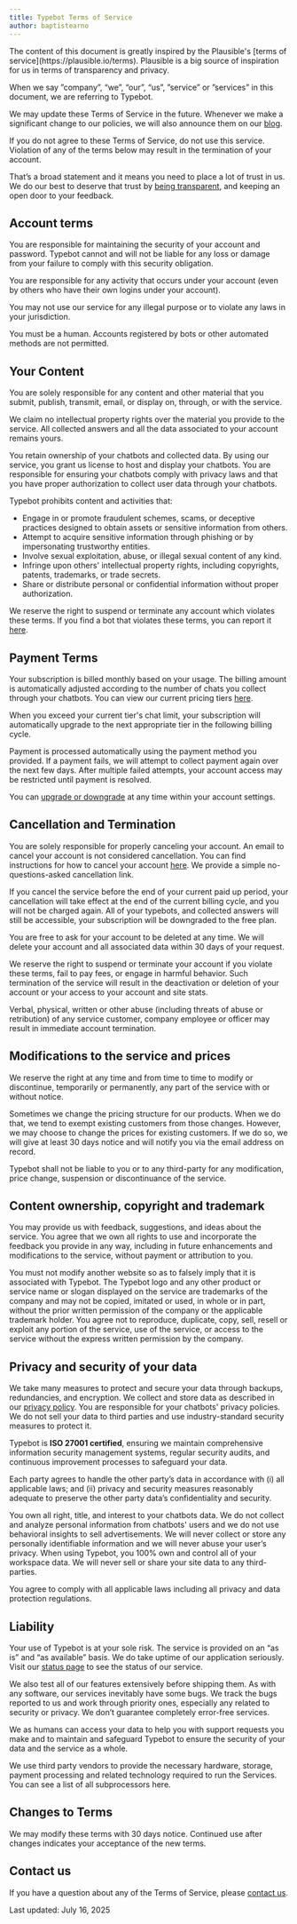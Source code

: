```yaml
---
title: Typebot Terms of Service
author: baptistearno
---
```


<Info>
  The content of this document is greatly inspired by the Plausible's [terms of
  service](https://plausible.io/terms). Plausible is a big source of inspiration
  for us in terms of transparency and privacy.
</Info>

When we say ”company”, “we”, “our”, “us”, ”service” or ”services” in this document, we are referring to Typebot.

We may update these Terms of Service in the future. Whenever we make a significant change to our policies, we will also announce them on our [blog](/blog).

If you do not agree to these Terms of Service, do not use this service. Violation of any of the terms below may result in the termination of your account.

That’s a broad statement and it means you need to place a lot of trust in us. We do our best to deserve that trust by [being transparent](/about), and keeping an open door to your feedback.

## Account terms

You are responsible for maintaining the security of your account and password. Typebot cannot and will not be liable for any loss or damage from your failure to comply with this security obligation.

You are responsible for any activity that occurs under your account (even by others who have their own logins under your account).

You may not use our service for any illegal purpose or to violate any laws in your jurisdiction.

You must be a human. Accounts registered by bots or other automated methods are not permitted.

## Your Content

You are solely responsible for any content and other material that you submit, publish, transmit, email, or display on, through, or with the service.

We claim no intellectual property rights over the material you provide to the service. All collected answers and all the data associated to your account remains yours.

You retain ownership of your chatbots and collected data. By using our service, you grant us license to host and display your chatbots. You are responsible for ensuring your chatbots comply with privacy laws and that you have proper authorization to collect user data through your chatbots.

Typebot prohibits content and activities that:

- Engage in or promote fraudulent schemes, scams, or deceptive practices designed to obtain assets or sensitive information from others.
- Attempt to acquire sensitive information through phishing or by impersonating trustworthy entities.
- Involve sexual exploitation, abuse, or illegal sexual content of any kind.
- Infringe upon others' intellectual property rights, including copyrights, patents, trademarks, or trade secrets.
- Share or distribute personal or confidential information without proper authorization.

We reserve the right to suspend or terminate any account which violates these terms. If you find a bot that violates these terms, you can report it [here](https://docs.typebot.io/report-abuse).

## Payment Terms

Your subscription is billed monthly based on your usage. The billing amount is automatically adjusted according to the number of chats you collect through your chatbots. You can view our current pricing tiers [here](/pricing?isTiersModalOpened=true).

When you exceed your current tier's chat limit, your subscription will automatically upgrade to the next appropriate tier in the following billing cycle.

Payment is processed automatically using the payment method you provided. If a payment fails, we will attempt to collect payment again over the next few days. After multiple failed attempts, your account access may be restricted until payment is resolved.

You can [upgrade or downgrade](https://docs.typebot.io/workspace/subscription) at any time within your account settings.

## Cancellation and Termination

You are solely responsible for properly canceling your account. An email to cancel your account is not considered cancellation. You can find instructions for how to cancel your account [here](https://docs.typebot.io/workspace/subscription#cancel-plan). We provide a simple no-questions-asked cancellation link.

If you cancel the service before the end of your current paid up period, your cancellation will take effect at the end of the current billing cycle, and you will not be charged again. All of your typebots, and collected answers will still be accessible, your subscription will be downgraded to the free plan.

You are free to ask for your account to be deleted at any time. We will delete your account and all associated data within 30 days of your request.

We reserve the right to suspend or terminate your account if you violate these terms, fail to pay fees, or engage in harmful behavior. Such termination of the service will result in the deactivation or deletion of your account or your access to your account and site stats.

Verbal, physical, written or other abuse (including threats of abuse or retribution) of any service customer, company employee or officer may result in immediate account termination.

## Modifications to the service and prices

We reserve the right at any time and from time to time to modify or discontinue, temporarily or permanently, any part of the service with or without notice.

Sometimes we change the pricing structure for our products. When we do that, we tend to exempt existing customers from those changes. However, we may choose to change the prices for existing customers. If we do so, we will give at least 30 days notice and will notify you via the email address on record.

Typebot shall not be liable to you or to any third-party for any modification, price change, suspension or discontinuance of the service.

## Content ownership, copyright and trademark

You may provide us with feedback, suggestions, and ideas about the service. You agree that we own all rights to use and incorporate the feedback you provide in any way, including in future enhancements and modifications to the service, without payment or attribution to you.

You must not modify another website so as to falsely imply that it is associated with Typebot. The Typebot logo and any other product or service name or slogan displayed on the service are trademarks of the company and may not be copied, imitated or used, in whole or in part, without the prior written permission of the company or the applicable trademark holder. You agree not to reproduce, duplicate, copy, sell, resell or exploit any portion of the service, use of the service, or access to the service without the express written permission by the company.

## Privacy and security of your data

We take many measures to protect and secure your data through backups, redundancies, and encryption. We collect and store data as described in our [privacy policy](./privacy-policy.mdx). You are responsible for your chatbots' privacy policies. We do not sell your data to third parties and use industry-standard security measures to protect it.

Typebot is **ISO 27001 certified**, ensuring we maintain comprehensive information security management systems, regular security audits, and continuous improvement processes to safeguard your data.

Each party agrees to handle the other party’s data in accordance with (i) all applicable laws; and (ii) privacy and security measures reasonably adequate to preserve the other party data’s confidentiality and security.

You own all right, title, and interest to your chatbots data. We do not collect and analyze personal information from chatbots' users and we do not use behavioral insights to sell advertisements. We will never collect or store any personally identifiable information and we will never abuse your user’s privacy. When using Typebot, you 100% own and control all of your workspace data. We will never sell or share your site data to any third-parties.

You agree to comply with all applicable laws including all privacy and data protection regulations.

## Liability

Your use of Typebot is at your sole risk. The service is provided on an “as is” and “as available” basis. We do take uptime of our application seriously. Visit our [status page](https://status.typebot.io) to see the status of our service.

We also test all of our features extensively before shipping them. As with any software, our services inevitably have some bugs. We track the bugs reported to us and work through priority ones, especially any related to security or privacy. We don’t guarantee completely error-free services.

We as humans can access your data to help you with support requests you make and to maintain and safeguard Typebot to ensure the security of your data and the service as a whole.

We use third party vendors to provide the necessary hardware, storage, payment processing and related technology required to run the Services. You can see a list of all subprocessors here.

## Changes to Terms

We may modify these terms with 30 days notice. Continued use after changes indicates your acceptance of the new terms.

## Contact us

If you have a question about any of the Terms of Service, please [contact us](mailto:support@typebot.io).

Last updated: July 16, 2025
